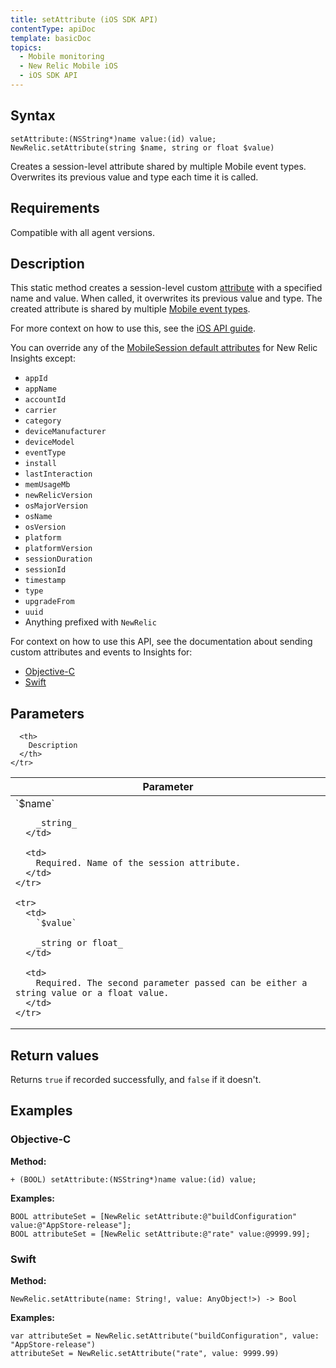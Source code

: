 ```yaml
---
title: setAttribute (iOS SDK API)
contentType: apiDoc
template: basicDoc
topics:
  - Mobile monitoring
  - New Relic Mobile iOS
  - iOS SDK API
---
```


## Syntax

```
setAttribute:(NSString*)name value:(id) value;
NewRelic.setAttribute(string $name, string or float $value)
```

Creates a session-level attribute shared by multiple Mobile event types. Overwrites its previous value and type each time it is called.

## Requirements

Compatible with all agent versions.

## Description

This static method creates a session-level custom [attribute](/docs/insights/explore-data/custom-events/insert-custom-attributes-events-new-relic-mobile#attribute-definition) with a specified name and value. When called, it overwrites its previous value and type. The created attribute is shared by multiple [Mobile event types](/docs/insights/insights-data-sources/default-data/mobile-events).

For more context on how to use this, see the [iOS API guide](/docs/mobile-monitoring/new-relic-mobile-ios/api-guides/ios-sdk-api-guide).

You can override any of the [MobileSession default attributes](/docs/insights/insights-data-sources/default-attributes/mobile-default-attributes-insights) for New Relic Insights except:

* `appId`
* `appName`
* `accountId`
* `carrier`
* `category`
* `deviceManufacturer`
* `deviceModel`
* `eventType`
* `install`
* `lastInteraction`
* `memUsageMb`
* `newRelicVersion`
* `osMajorVersion`
* `osName`
* `osVersion`
* `platform`
* `platformVersion`
* `sessionDuration`
* `sessionId`
* `timestamp`
* `type`
* `upgradeFrom`
* `uuid`
* Anything prefixed with `NewRelic`

For context on how to use this API, see the documentation about sending custom attributes and events to Insights for:

* [Objective-C](/docs/mobile-monitoring/new-relic-mobile-ios/install-configure/work-ios-sdk-api#objc-custom-att-events)
* [Swift](/docs/mobile-monitoring/new-relic-mobile-ios/install-configure/work-ios-sdk-api#swift-custom-att-events)

## Parameters

<Table>
  <thead>
    <tr>
      <th width="25%">
        Parameter
      </th>

      <th>
        Description
      </th>
    </tr>
  </thead>

  <tbody>
    <tr>
      <td>
        `$name`

        _string_
      </td>

      <td>
        Required. Name of the session attribute.
      </td>
    </tr>

    <tr>
      <td>
        `$value`

        _string or float_
      </td>

      <td>
        Required. The second parameter passed can be either a string value or a float value.
      </td>
    </tr>
  </tbody>
</Table>

## Return values

Returns `true` if recorded successfully, and `false` if it doesn't.

## Examples

### Objective-C

**Method:**

```
+ (BOOL) setAttribute:(NSString*)name value:(id) value;
```

**Examples:**

```
BOOL attributeSet = [NewRelic setAttribute:@"buildConfiguration" value:@"AppStore-release"];
BOOL attributeSet = [NewRelic setAttribute:@"rate" value:@9999.99];
```

### Swift

**Method:**

```
NewRelic.setAttribute(name: String!, value: AnyObject!>) -> Bool
```

**Examples:**

```
var attributeSet = NewRelic.setAttribute("buildConfiguration", value: "AppStore-release")
attributeSet = NewRelic.setAttribute("rate", value: 9999.99)
```

